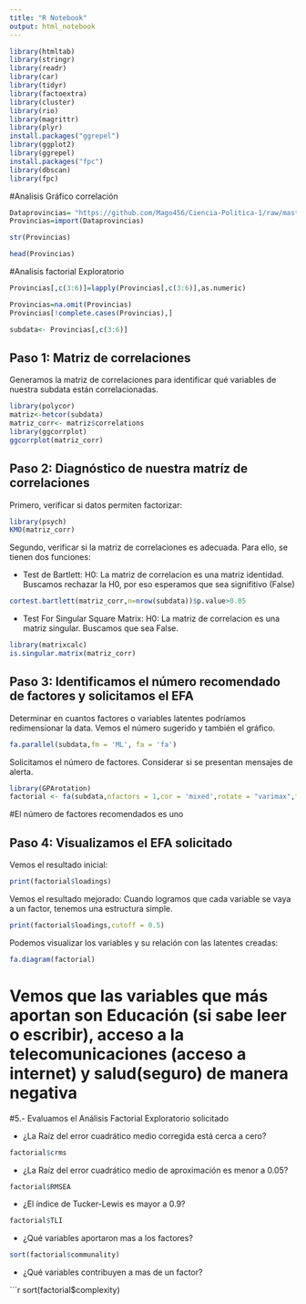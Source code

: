 ---
title: "R Notebook"
output: html_notebook
---

```{r}
library(htmltab)
library(stringr)
library(readr)
library(car)
library(tidyr)
library(factoextra)
library(cluster)
library(rio)
library(magrittr)
library(plyr)
install.packages("ggrepel")
library(ggplot2)
library(ggrepel)
install.packages("fpc")
library(dbscan)
library(fpc)
```

#Analisis Gráfico correlación

```{r}
Dataprovincias= "https://github.com/Mago456/Ciencia-Politica-1/raw/master/Datafinalgrupo3.xlsx"
Provincias=import(Dataprovincias)
```

```{r}
str(Provincias)
```

```{r}
head(Provincias)
```

#Analisis factorial Exploratorio

```{r}
Provincias[,c(3:6)]=lapply(Provincias[,c(3:6)],as.numeric)
```


```{r}
Provincias=na.omit(Provincias)
Provincias[!complete.cases(Provincias),]
```

```{r}
subdata<- Provincias[,c(3:6)]
```

## Paso 1: Matriz de correlaciones

Generamos la matriz de correlaciones para identificar qué variables de nuestra subdata están correlacionadas. 

```{r}
library(polycor)
matriz<-hetcor(subdata)
matriz_corr<- matriz$correlations
library(ggcorrplot)
ggcorrplot(matriz_corr)
```


## Paso 2: Diagnóstico de nuestra matríz de correlaciones

Primero, verificar si datos permiten factorizar:

```{r}
library(psych)
KMO(matriz_corr) 
```

Segundo, verificar si la matriz de correlaciones es adecuada. Para ello, se tienen dos funciones:

- Test de Bartlett: H0: La matriz de correlacion es una matriz identidad.
Buscamos rechazar la H0, por eso esperamos que sea signifitivo (False)

```{r}
cortest.bartlett(matriz_corr,n=nrow(subdata))$p.value>0.05
```

- Test For Singular Square Matrix: H0: La matriz de correlacion es una matriz singular.
Buscamos que sea False.

```{r}
library(matrixcalc)
is.singular.matrix(matriz_corr)
```

## Paso 3: Identificamos el número recomendado de factores y solicitamos el EFA

Determinar en cuantos factores o variables latentes podríamos redimensionar la data. Vemos el número sugerido y también el gráfico. 

```{r}
fa.parallel(subdata,fm = 'ML', fa = 'fa')
```

Solicitamos el número de factores.
Considerar si se presentan mensajes de alerta. 

```{r}
library(GPArotation)
factorial <- fa(subdata,nfactors = 1,cor = 'mixed',rotate = "varimax",fm="minres")
```

#El número de factores recomendados es uno

## Paso 4: Visualizamos el EFA solicitado

Vemos el resultado inicial:

```{r}
print(factorial$loadings)
```

Vemos el resultado mejorado: Cuando logramos que cada variable se vaya a un factor, tenemos una estructura simple.

```{r}
print(factorial$loadings,cutoff = 0.5)
```

Podemos visualizar los variables y su relación con las latentes creadas:

```{r}
fa.diagram(factorial)
```
# Vemos que las variables que más aportan son Educación (si sabe leer o escribir), acceso a la telecomunicaciones (acceso a internet) y salud(seguro) de manera negativa

#5.- Evaluamos el Análisis Factorial Exploratorio solicitado

- ¿La Raíz del error cuadrático medio corregida está cerca a cero?

```{r}
factorial$crms
```

- ¿La Raíz del error cuadrático medio de aproximación es menor a 0.05?

```{r}
factorial$RMSEA
```

- ¿El índice de Tucker-Lewis es mayor a 0.9?

```{r}
factorial$TLI
```

- ¿Qué variables aportaron mas a los factores?
```{r}
sort(factorial$communality)
```

- ¿Qué variables contribuyen a mas de un factor?

```{r}
sort(factorial$complexity)
